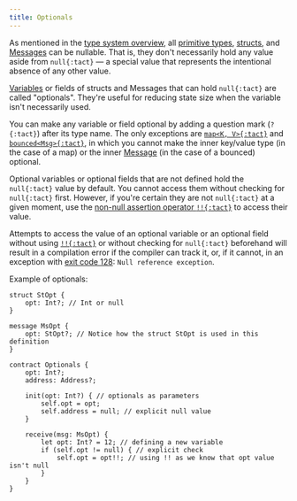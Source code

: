 ```yaml
---
title: Optionals
---
```


As mentioned in the [type system overview](/book/types#optionals), all [primitive types](/book/types#primitive-types), [structs](/book/structs-and-messages#structs), and [Messages](/book/structs-and-messages#messages) can be nullable. That is, they don't necessarily hold any value aside from `null{:tact}` — a special value that represents the intentional absence of any other value.

[Variables](/book/statements#let) or fields of structs and Messages that can hold `null{:tact}` are called "optionals". They're useful for reducing state size when the variable isn't necessarily used.

You can make any variable or field optional by adding a question mark (`?{:tact}`) after its type name. The only exceptions are [`map<K, V>{:tact}`](/book/maps) and [`bounced<Msg>{:tact}`](/book/bounced), in which you cannot make the inner key/value type (in the case of a map) or the inner [Message](/book/structs-and-messages#messages) (in the case of a bounced) optional.

Optional variables or optional fields that are not defined hold the `null{:tact}` value by default. You cannot access them without checking for `null{:tact}` first. However, if you're certain they are not `null{:tact}` at a given moment, use the [non-null assertion operator `!!{:tact}`](/book/operators#unary-non-null-assert) to access their value.

Attempts to access the value of an optional variable or an optional field without using [`!!{:tact}`](/book/operators#unary-non-null-assert) or without checking for `null{:tact}` beforehand will result in a compilation error if the compiler can track it, or, if it cannot, in an exception with [exit code 128](/book/exit-codes#128): `Null reference exception`.

Example of optionals:

```tact
struct StOpt {
    opt: Int?; // Int or null
}

message MsOpt {
    opt: StOpt?; // Notice how the struct StOpt is used in this definition
}

contract Optionals {
    opt: Int?;
    address: Address?;

    init(opt: Int?) { // optionals as parameters
        self.opt = opt;
        self.address = null; // explicit null value
    }

    receive(msg: MsOpt) {
        let opt: Int? = 12; // defining a new variable
        if (self.opt != null) { // explicit check
            self.opt = opt!!; // using !! as we know that opt value isn't null
        }
    }
}
```
